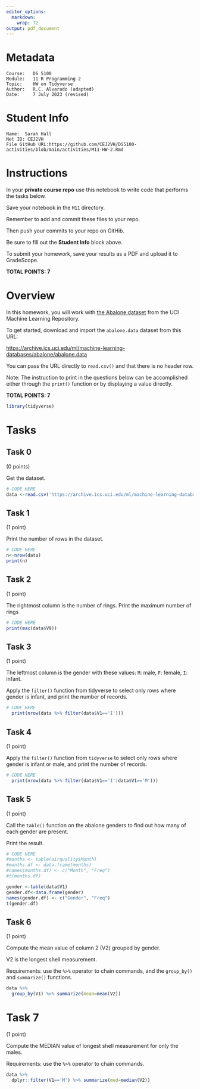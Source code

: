 ---
editor_options:
  markdown:
    wrap: 72
output: pdf_document
---

# Metadata

    Course:   DS 5100
    Module:   11 R Programming 2
    Topic:    HW on Tidyverse
    Author:   R.C. Alvarado (adapted)
    Date:     7 July 2023 (revised)

# Student Info

    Name:  Sarah Hall
    Net ID: CEJ2VH
    File GitHub URL:https://github.com/CEJ2VH/DS5100-activities/blob/main/activities/M11-HW-2.Rmd

# Instructions

In your **private course repo** use this notebook to write code that
performs the tasks below.

Save your notebook in the `M11` directory.

Remember to add and commit these files to your repo.

Then push your commits to your repo on GitHib.

Be sure to fill out the **Student Info** block above.

To submit your homework, save your results as a PDF and upload it to
GradeScope.

**TOTAL POINTS: 7**

# Overview

In this homework, you will work with [the Abalone
dataset](https://archive.ics.uci.edu/ml/datasets/Abalone) from the UCI
Machine Learning Repository.

To get started, download and import the `abalone.data` dataset from this
URL:

   <https://archive.ics.uci.edu/ml/machine-learning-databases/abalone/abalone.data>

You can pass the URL directly to `read.csv()` and that there is no
header row.

Note: The instruction to print in the questions below can be
accomplished either through the `print()` function or by displaying a
value directly.

**TOTAL POINTS: 7**

```{r}
library(tidyverse)
```


# Tasks

## Task 0

(0 points)

Get the dataset.

```{r}
# CODE HERE
data <-read.csv('https://archive.ics.uci.edu/ml/machine-learning-databases/abalone/abalone.data',header = FALSE)
```

## Task 1

(1 point)

Print the number of rows in the dataset.

```{r}
# CODE HERE
n<-nrow(data)
print(n)
```

## Task 2

(1 point)

The rightmost column is the number of rings. Print the maximum number of
rings

```{r}
# CODE HERE
print(max(data$V9))
```

## Task 3

(1 point)

The leftmost column is the gender with these values: `M`: male, `F`:
female, `I`: infant.

Apply the `filter()` function from tidyverse to select only rows where
gender is infant, and print the number of records.

```{r}
# CODE HERE
  print(nrow(data %>% filter(data$V1=='I')))
```

## Task 4

(1 point)

Apply the `filter()` function from `tidyverse` to select only rows where
gender is infant or male, and print the number of records.

```{r}
# CODE HERE
  print(nrow(data %>% filter(data$V1=='I'|data$V1=='M')))

```

## Task 5

(1 point)

Call the `table()` function on the abalone genders to find out how many
of each gender are present.

Print the result.

```{r}
# CODE HERE
#months <- table(airquality$Month)
#months.df <- data.frame(months)
#names(months.df) <- c("Month", "Freq")
#t(months.df)

gender <-table(data$V1)
gender.df<-data.frame(gender)
names(gender.df) <- c("Gender", "Freq")
t(gender.df)

```

## Task 6

(1 point)

Compute the mean value of column 2 (V2) grouped by gender.

V2 is the longest shell measurement.

Requirements: use the `%>%` operator to chain commands, and the
`group_by()` and `summarize()` functions.

```{r}

  
data %>% 
  group_by(V1) %>% summarize(mean=mean(V2))
```

# Task 7

(1 point)

Compute the MEDIAN value of longest shell measurement for only the
males.

Requirements: use the `%>%` operator to chain commands.

```{r}


data %>% 
  dplyr::filter(V1=='M') %>% summarize(med=median(V2))


```
